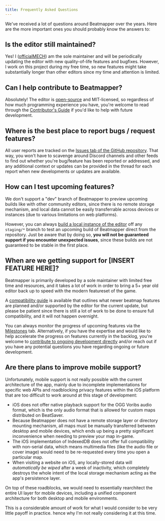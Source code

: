 ```yaml
---
title: Frequently Asked Questions
---
```


We've received a lot of questions around Beatmapper over the years. Here are the more important ones you should probably know the answers to:

## Is the editor still maintained?

Yes! I ([officialMECH](https://github.com/officialmech)) am the sole maintainer and will be periodically updating the editor with new quality-of-life features and bugfixes. 
However, I work on this project during my free time, so new features might take substantially longer than other editors since my time and attention is limited.

## Can I help contribute to Beatmapper?

Absolutely! The editor is [open-source](https://github.com/bsmg/beatmapper) and MIT-licensed, so regardless of how much programming experience you have, 
you're welcome to read through the [Contributor's Guide](https://github.com/bsmg/beatmapper/blob/master/CONTRIBUTING.md) if you'd like to help with future development.

## Where is the best place to report bugs / request features?

All user reports are tracked on the [Issues tab of the GitHub repository](https://github.com/bsmg/beatmapper/issues).
That way, you won't have to scavenge around Discord channels and other feeds to find out whether you're bug/feature has been reported or addressed, 
and any additional context or updates can be provided in the thread for each report when new developments or updates are available.

## How can I test upcoming features?

We don't support a "dev" branch of Beatmapper to preview upcoming builds like with other community editors, 
since there is no remote storage mechanism, and local data cannot be easily transferrable across devices or instances (due to various limitations on web platforms).

However, you can always [build a local instance of the editor](/docs/running-locally) off any `staging/*` branch to test an upcoming build of Beatmapper direct from the repository.
Just be aware that by doing so, **you will not be guaranteed support if you encounter unexpected issues**, since these builds are not guaranteed to be stable in the first place.

## When are we getting support for [INSERT FEATURE HERE]?

Beatmapper is primarily developed by a sole maintainer with limited free time and resources, 
and it takes a lot of work in order to bring a 5+ year old editor back up to speed with the modern featureset of the game. 

A [compatibility guide](/docs/migration#compatibility) is available that outlines what newer beatmap features are planned and/or supported by the editor for the current update, 
but please be patient since there is still a lot of work to be done to ensure full compatibility, and it will not happen overnight.

You can always monitor the progress of upcoming features via the [Milestones](https://github.com/bsmg/beatmapper/milestones) tab. 
Alternatively, if you have the expertise and would like to help accelerate the progress on features currently in the backlog,
you're welcome to [contribute to ongoing development directly](https://github.com/bsmg/beatmapper/blob/master/CONTRIBUTING.md) 
and/or reach out if you have any potential questions you have regarding ongoing or future development.

## Are there plans to improve mobile support?

Unfortunately, mobile support is not really possible with the current architecture of the app, 
mainly due to incomplete implementations for specific web APIs and roadblocking privacy features within the iOS platform that are too difficult to work around at this stage of development:

- iOS does not offer native playback support for the OGG Voribs audio format, which is the only audio format that is allowed for custom maps distributed on BeatSaver. 
- Because Beatmapper does not have a remote storage layer or directory mounting mechanism, all maps must be manually transferred between desktop and mobile devices, 
  which ends up being a pretty significant inconvenience when needing to preview your map in-game.
- The iOS implementation of IndexedDB does not offer full compatibility with non-serial data, 
  which means multimedia files (like the audio file or cover image) would need to be re-requested every time you open a particular map.
- When visiting a website on iOS, any locally-stored data will *automatically be wiped* after a week of inactivity, 
  which completely destroys the whole intent of the local storage mechanism acting as the app's persistence layer.

On top of these roadblocks, we would need to essentially rearchitect the entire UI layer for mobile devices, 
including a unified component architecture for both desktop and mobile environments.

This is a considerable amount of work for what I would consider to be very little payoff in practice. hence why I'm not really considering it at this time.